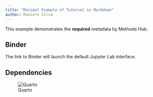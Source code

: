 ```yaml
---
title: "Minimal Example of Tutorial in Markdown"
author: Raniere Silva
---
```


This example demonstrates the **required** metadata by Methods Hub.

## Binder

The link to Binder will launch the default Jupyter Lab interface.

## Dependencies

![Quarto](img/quarto.png)